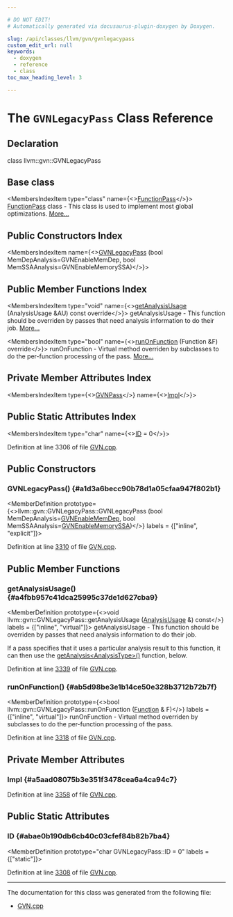```yaml
---

# DO NOT EDIT!
# Automatically generated via docusaurus-plugin-doxygen by Doxygen.

slug: /api/classes/llvm/gvn/gvnlegacypass
custom_edit_url: null
keywords:
  - doxygen
  - reference
  - class
toc_max_heading_level: 3

---
```





# The `GVNLegacyPass` Class Reference

<DoxygenPage pluginConfig={pluginConfig}>



## Declaration

<CodeBlock>class llvm::gvn::GVNLegacyPass</CodeBlock>

## Base class

<MembersIndex>

<MembersIndexItem
  type="class"
  name={<><a href="/docs/api/classes/llvm/functionpass">FunctionPass</a></>}>
<a href="/docs/api/classes/llvm/functionpass">FunctionPass</a> class - This class is used to implement most global optimizations. <a href="/docs/api/classes/llvm/functionpass/#details">More...</a>
</MembersIndexItem>

</MembersIndex>

## Public Constructors Index

<MembersIndex>

<MembersIndexItem
  name={<><a href="#a1d3a6becc90b78d1a05cfaa947f802b1">GVNLegacyPass</a> (bool MemDepAnalysis=GVNEnableMemDep, bool MemSSAAnalysis=GVNEnableMemorySSA)</>}>
</MembersIndexItem>

</MembersIndex>

## Public Member Functions Index

<MembersIndex>

<MembersIndexItem
  type="void"
  name={<><a href="#a4fbb957c41dca25995c37de1d627cba9">getAnalysisUsage</a> (AnalysisUsage &amp;AU) const override</>}>
getAnalysisUsage - This function should be overriden by passes that need analysis information to do their job. <a href="#a4fbb957c41dca25995c37de1d627cba9">More...</a>
</MembersIndexItem>

<MembersIndexItem
  type="bool"
  name={<><a href="#ab5d98be3e1b14ce50e328b3712b72b7f">runOnFunction</a> (Function &amp;F) override</>}>
runOnFunction - Virtual method overriden by subclasses to do the per-function processing of the pass. <a href="#ab5d98be3e1b14ce50e328b3712b72b7f">More...</a>
</MembersIndexItem>

</MembersIndex>

## Private Member Attributes Index

<MembersIndex>

<MembersIndexItem
  type={<><a href="/docs/api/classes/llvm/gvnpass">GVNPass</a></>}
  name={<><a href="#a5aad08075b3e351f3478cea6a4ca94c7">Impl</a></>}>
</MembersIndexItem>

</MembersIndex>

## Public Static Attributes Index

<MembersIndex>

<MembersIndexItem
  type="char"
  name={<><a href="#abae0b190db6cb40c03cfef84b82b7ba4">ID</a> = 0</>}>
</MembersIndexItem>

</MembersIndex>


Definition at line 3306 of file <a href="/docs/api/files/lib/lib/transforms/lib/transforms/scalar/gvn-cpp">GVN.cpp</a>.

<SectionDefinition>

## Public Constructors

### GVNLegacyPass() {#a1d3a6becc90b78d1a05cfaa947f802b1}

<MemberDefinition
  prototype={<>llvm::gvn::GVNLegacyPass::GVNLegacyPass (bool MemDepAnalysis=<a href="/docs/api/files/lib/lib/transforms/lib/transforms/scalar/gvn-cpp/#a339391b287bf908cc66970a90f41da5b">GVNEnableMemDep</a>, bool MemSSAAnalysis=<a href="/docs/api/files/lib/lib/transforms/lib/transforms/scalar/gvn-cpp/#a6d813a7562c8c6b0bfe4e730856c7ded">GVNEnableMemorySSA</a>)</>}
  labels = {["inline", "explicit"]}>

Definition at line <a href="/docs/api/files/lib/lib/transforms/lib/transforms/scalar/gvn-cpp/#l03310">3310</a> of file <a href="/docs/api/files/lib/lib/transforms/lib/transforms/scalar/gvn-cpp">GVN.cpp</a>.
</MemberDefinition>

</SectionDefinition>

<SectionDefinition>

## Public Member Functions

### getAnalysisUsage() {#a4fbb957c41dca25995c37de1d627cba9}

<MemberDefinition
  prototype={<>void llvm::gvn::GVNLegacyPass::getAnalysisUsage (<a href="/docs/api/classes/llvm/analysisusage">AnalysisUsage</a> &amp;) const</>}
  labels = {["inline", "virtual"]}>
getAnalysisUsage - This function should be overriden by passes that need analysis information to do their job.

If a pass specifies that it uses a particular analysis result to this function, it can then use the <a href="/docs/api/classes/llvm/pass/#a4863e5e463fb79955269fbf7fbf52b80">getAnalysis&lt;AnalysisType&gt;()</a> function, below.

Definition at line <a href="/docs/api/files/lib/lib/transforms/lib/transforms/scalar/gvn-cpp/#l03339">3339</a> of file <a href="/docs/api/files/lib/lib/transforms/lib/transforms/scalar/gvn-cpp">GVN.cpp</a>.
</MemberDefinition>

### runOnFunction() {#ab5d98be3e1b14ce50e328b3712b72b7f}

<MemberDefinition
  prototype={<>bool llvm::gvn::GVNLegacyPass::runOnFunction (<a href="/docs/api/classes/llvm/function">Function</a> &amp; F)</>}
  labels = {["inline", "virtual"]}>
runOnFunction - Virtual method overriden by subclasses to do the per-function processing of the pass.

Definition at line <a href="/docs/api/files/lib/lib/transforms/lib/transforms/scalar/gvn-cpp/#l03318">3318</a> of file <a href="/docs/api/files/lib/lib/transforms/lib/transforms/scalar/gvn-cpp">GVN.cpp</a>.
</MemberDefinition>

</SectionDefinition>

<SectionDefinition>

## Private Member Attributes

### Impl {#a5aad08075b3e351f3478cea6a4ca94c7}

<MemberDefinition
  prototype="GVNPass llvm::gvn::GVNLegacyPass::Impl">

Definition at line <a href="/docs/api/files/lib/lib/transforms/lib/transforms/scalar/gvn-cpp/#l03358">3358</a> of file <a href="/docs/api/files/lib/lib/transforms/lib/transforms/scalar/gvn-cpp">GVN.cpp</a>.
</MemberDefinition>

</SectionDefinition>

<SectionDefinition>

## Public Static Attributes

### ID {#abae0b190db6cb40c03cfef84b82b7ba4}

<MemberDefinition
  prototype="char GVNLegacyPass::ID = 0"
  labels = {["static"]}>

Definition at line <a href="/docs/api/files/lib/lib/transforms/lib/transforms/scalar/gvn-cpp/#l03308">3308</a> of file <a href="/docs/api/files/lib/lib/transforms/lib/transforms/scalar/gvn-cpp">GVN.cpp</a>.
</MemberDefinition>

</SectionDefinition>

<hr/>

The documentation for this class was generated from the following file:

<ul>
<li><a href="/docs/api/files/lib/lib/transforms/lib/transforms/scalar/gvn-cpp">GVN.cpp</a></li>
</ul>

</DoxygenPage>
